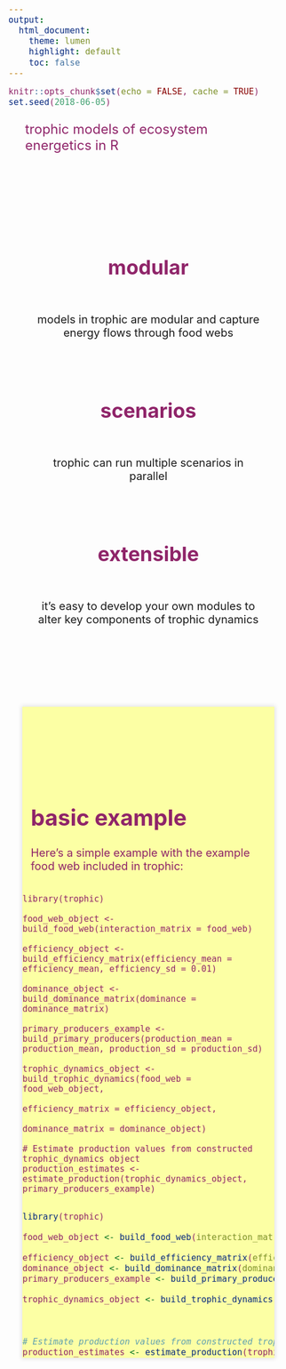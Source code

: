 ```yaml
---
output:
  html_document:
    theme: lumen
    highlight: default
    toc: false
---
```


<style type="text/css">
body{
  padding-top: 10px;
}
pre, pre:not([class]){
  font-size: 18px;
  color: #8F2469FF;
  background-color: #FCFFA4FF;
  border: none;
}
.container-fluid {
    padding-left: 0;
    padding-right: 0;
}
.main-container {
    max-width: 2732px;
    margin-left: 0;
    margin-right: 0;
}
.bullet{
  color:#8F2469FF;
  font-size: 36px;
}
.resource,
.resource > p{
  color: #8F2469FF;
  font-size: 32px;
}
a, a:hover{
  color: #8F2469FF;
}
.col-md-4,
.col-md-5,
.col-md-6{
  padding-top: 25px;
  padding-bottom: 25px;
  padding-left: 25px;
  padding-right: 25px;
}
#header-content {
  max-width: 100%;
  margin: 0 auto;
}
#main-icon {
  width: 100%;
  height: auto;
  margin-right : auto;
  margin-left : auto;
  min-width : 210px;
  max-width : 585px;
  padding-left: 15px;
  padding-right: 15px;
  padding-top: 45px;
}
#main-icon-text{
  color:#8F2469FF;
  font-size: 24px;
  padding-left: 30px;
  padding-right: 30px;
  padding-bottom: 30px;
}
#panel1 {
  background-color: #FCFFA4FF;
  box-shadow: 0 0 7px 2px rgba(0,0,0,0.1);
  max-width: 90%;
  margin: 0 auto;
}
#bullets {
  padding-left: 15px;
  padding-right: 15px;
  font-size: 20px;
  text-align: center;
  max-width: 90%;
  margin-left: auto;
  margin-right: auto;
}
#example {
  padding-left: 15px;
  padding-right: 15px;
  font-size: 20px;
  max-width: 100%;
  margin-left: auto;
  margin-right: auto;
}
</style>

```r
knitr::opts_chunk$set(echo = FALSE, cache = TRUE)
set.seed(2018-06-05)
```

<div class="row">
<p id="main-icon-text">trophic models of ecosystem energetics in R</p>
</div>
    
</div>

</div>


<div id="bullets">

<br><br>

<div class="container">
<div class="row">

<div class="col-md-4">
  <p class="bullet"><b>modular</b></p>
  <br>
  models in trophic are modular and capture energy flows through food webs
</div>

<div class="col-md-4">
  <p class="bullet"><b>scenarios</b></p>
  <br>
  trophic can run multiple scenarios in parallel
</div>

<div class="col-md-4">
  <p class="bullet"><b>extensible</b></p>
  <br>
  it's easy to develop your own modules to alter key components of trophic dynamics
</div>

</div>
</div>

<br><br>

</div>

<div id="panel1" class="resource">

<div class="container">

<br>

<div class="row">

<div class="col-md-1"></div>

<div id="example">

<div class="container">

<br><br>

<h1 style="color: #8F2469FF;">basic example</h1>

<div class="row">

</div>
</div>

Here's a simple example with the example food web included in trophic:

</div>
</div>

```
```
```
library(trophic)

food_web_object <- build_food_web(interaction_matrix = food_web)

efficiency_object <- build_efficiency_matrix(efficiency_mean = efficiency_mean, efficiency_sd = 0.01)

dominance_object <- build_dominance_matrix(dominance = dominance_matrix)

primary_producers_example <- build_primary_producers(production_mean = production_mean, production_sd = production_sd)

trophic_dynamics_object <- build_trophic_dynamics(food_web = food_web_object,
                                                  efficiency_matrix = efficiency_object,
                                                  dominance_matrix = dominance_object)

# Estimate production values from constructed trophic_dynamics object
production_estimates <- estimate_production(trophic_dynamics_object, primary_producers_example)
```
```r

library(trophic)

food_web_object <- build_food_web(interaction_matrix = food_web)

efficiency_object <- build_efficiency_matrix(efficiency_mean = efficiency_mean, efficiency_sd = 0.01)
dominance_object <- build_dominance_matrix(dominance = dominance_matrix)
primary_producers_example <- build_primary_producers(production_mean = production_mean, production_sd = production_sd)

trophic_dynamics_object <- build_trophic_dynamics(food_web = food_web_object,
                                                  efficiency_matrix = efficiency_object,
                                                  dominance_matrix = dominance_object)

# Estimate production values from constructed trophic_dynamics object
production_estimates <- estimate_production(trophic_dynamics_object, primary_producers_example)
```

</div>
</div>

<br>

</div>
</div>
